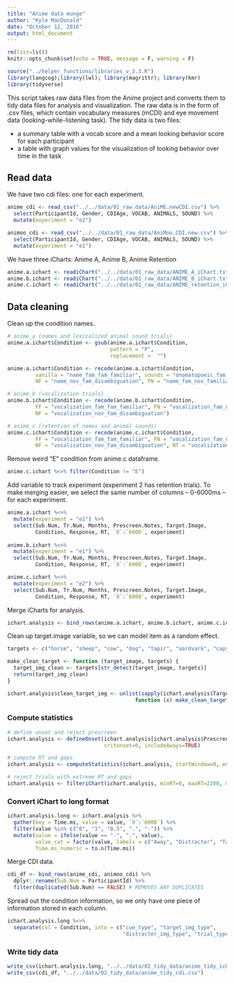 ```yaml
---
title: "Anime data munge"
author: "Kyle MacDonald"
date: "October 12, 2016"
output: html_document
---
```


```r
rm(list=ls())
knitr::opts_chunk$set(echo = TRUE, message = F, warning = F)
```

```r
source("../helper_functions/libraries_v_3.3.R")
library(langcog);library(lwl); library(magrittr); library(kmr)
library(tidyverse)
```

This script takes raw data files from the Anime project and converts them to tidy data files for analysis and visualization. The raw data is in the form of .csv files, which contain vocabulary measures (mCDI) and eye movement data (looking-while-listening task). The tidy data is two files: 

  * a summary table with a vocab score and a mean looking behavior score for each participant
  * a table with graph values for the visualization of looking behavior over time in the task

## Read data

We have two cdi files: one for each experiment.

```r
anime_cdi <- read_csv("../../data/01_raw_data/AniME.newCDI.csv") %>% 
  select(ParticipantId, Gender, CDIAge, VOCAB, ANIMALS, SOUND) %>% 
  mutate(experiment = "e2")

animoo_cdi <- read_csv("../../data/01_raw_data/AniMoo.CDI.new.csv") %>% 
  select(ParticipantId, Gender, CDIAge, VOCAB, ANIMALS, SOUND) %>% 
  mutate(experiment = "e1")
```

We have three iCharts: Anime A, Anime B, Anime Retention

```r
anime.a.ichart <- readiChart("../../data/01_raw_data/ANIME_A_iChart.txt") 
anime.b.ichart <- readiChart("../../data/01_raw_data/ANIME_B_iChart.txt")
anime.c.ichart <- readiChart("../../data/01_raw_data/ANIME_retention_iChart.txt")
```

## Data cleaning 

Clean up the condition names.

```r
# anime_a (names and lexicalized animal sound trials)
anime.a.ichart$Condition <- gsub(anime.a.ichart$Condition, 
                                 pattern = "P", 
                                 replacement =  "") 

anime.a.ichart$Condition <- recode(anime.a.ichart$Condition, 
         vanilla = "name_fam_fam_familiar", sounds = "onomatopoeic_fam_fam_familiar",
         NF = "name_nov_fam_disambiguation", FN = "name_fam_nov_familiar")

# anime_b (vocalization trials)
anime.b.ichart$Condition <- recode(anime.b.ichart$Condition, 
         FF = "vocalization_fam_fam_familiar", FN = "vocalization_fam_nov_familiar",
         NF = "vocalization_nov_fam_disambiguation")

# anime_c (retention of names and animal sounds)
anime.c.ichart$Condition <- recode(anime.c.ichart$Condition, 
         FF = "vocalization_fam_fam_familiar", FN = "vocalization_fam_nov_familiar",
         NF = "vocalization_nov_fam_disambiguation", NT = "vocalization_nov_nov_retention")
```

Remove weird "E" condition from anime.c dataframe.

```r
anime.c.ichart %<>% filter(Condition != "E")
```

Add variable to track experiment (experiment 2 has retention trials). To make merging easier, we select the same number of columns -- 0-6000ms -- for each experiment. 

```r
anime.a.ichart %<>% 
  mutate(experiment = "e1") %>%
  select(Sub.Num, Tr.Num, Months, Prescreen.Notes, Target.Image,
         Condition, Response, RT, `0`:`6000`, experiment)
  
anime.b.ichart %<>% 
  mutate(experiment = "e1") %>% 
  select(Sub.Num, Tr.Num, Months, Prescreen.Notes, Target.Image,
         Condition, Response, RT, `0`:`6000`, experiment)

anime.c.ichart %<>%  
  mutate(experiment = "e2") %>% 
  select(Sub.Num, Tr.Num, Months, Prescreen.Notes, Target.Image,
         Condition, Response, RT, `0`:`6000`, experiment)
```

Merge iCharts for analysis.

```r
ichart.analysis <- bind_rows(anime.a.ichart, anime.b.ichart, anime.c.ichart)
```

Clean up target.image variable, so we can model item as a random effect. 

```r
targets <- c("horse", "sheep", "cow", "dog", "tapir", "aardvark", "capybara", "pangolin")

make_clean_target <- function (target_image, targets) {
  target_img_clean <- targets[str_detect(target_image, targets)]
  return(target_img_clean)
}

ichart.analysis$clean_target_img <- unlist(sapply(ichart.analysis$Target.Image, 
                                         function (x) make_clean_target(x, targets)))
```

### Compute statistics

```r
# define onset and reject prescreen
ichart.analysis <- defineOnset(ichart.analysis[ichart.analysis$Prescreen.Notes == "",], 
                               critonset=0, includeAways=TRUE)

# compute RT and gaps
ichart.analysis <- computeStatistics(ichart.analysis, startWindow=0, endWindow=2500)

# reject trials with extreme RT and gaps
ichart.analysis <- filteriChart(ichart.analysis, minRT=0, maxRT=2200, maxfirstgap=15, maxlonggap=15)
```

### Convert iChart to long format 

```r
ichart.analysis.long <- ichart.analysis %>% 
  gather(key = Time.ms, value = value, `0`:`6000`) %>% 
  filter(value %in% c("0", "1", "0.5", ".", "-")) %>%
  mutate(value = ifelse(value == "-", ".", value),
         value_cat = factor(value, labels = c("Away", "Distractor", "Target")),
         Time.ms_numeric = to.n(Time.ms))
```

Merge CDI data.

```r
cdi_df <- bind_rows(anime_cdi, animoo_cdi) %>% 
  dplyr::rename(Sub.Num = ParticipantId) %>% 
  filter(duplicated(Sub.Num) == FALSE) # REMOVES ANY DUPLICATES
```

Spread out the condition information, so we only have one piece of information stored in each column.

```r
ichart.analysis.long %<>% 
  separate(col = Condition, into = c("cue_type", "target_img_type", 
                                     "distracter_img_type", "trial_type"))
```

### Write tidy data

```r
write_csv(ichart.analysis.long, "../../data/02_tidy_data/anime_tidy_ichart.csv")
write_csv(cdi_df, "../../data/02_tidy_data/anime_tidy_cdi.csv")
```
